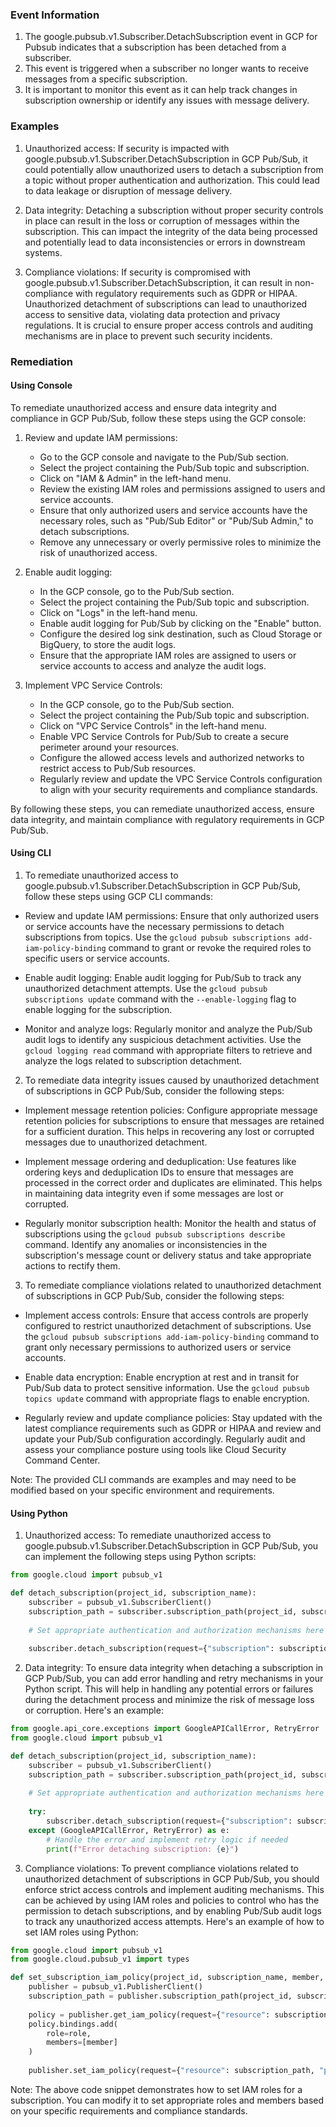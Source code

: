 
### Event Information

1. The google.pubsub.v1.Subscriber.DetachSubscription event in GCP for Pubsub indicates that a subscription has been detached from a subscriber.
2. This event is triggered when a subscriber no longer wants to receive messages from a specific subscription.
3. It is important to monitor this event as it can help track changes in subscription ownership or identify any issues with message delivery.


### Examples

1. Unauthorized access: If security is impacted with google.pubsub.v1.Subscriber.DetachSubscription in GCP Pub/Sub, it could potentially allow unauthorized users to detach a subscription from a topic without proper authentication and authorization. This could lead to data leakage or disruption of message delivery.

2. Data integrity: Detaching a subscription without proper security controls in place can result in the loss or corruption of messages within the subscription. This can impact the integrity of the data being processed and potentially lead to data inconsistencies or errors in downstream systems.

3. Compliance violations: If security is compromised with google.pubsub.v1.Subscriber.DetachSubscription, it can result in non-compliance with regulatory requirements such as GDPR or HIPAA. Unauthorized detachment of subscriptions can lead to unauthorized access to sensitive data, violating data protection and privacy regulations. It is crucial to ensure proper access controls and auditing mechanisms are in place to prevent such security incidents.

### Remediation

#### Using Console

To remediate unauthorized access and ensure data integrity and compliance in GCP Pub/Sub, follow these steps using the GCP console:

1. Review and update IAM permissions:
   - Go to the GCP console and navigate to the Pub/Sub section.
   - Select the project containing the Pub/Sub topic and subscription.
   - Click on "IAM & Admin" in the left-hand menu.
   - Review the existing IAM roles and permissions assigned to users and service accounts.
   - Ensure that only authorized users and service accounts have the necessary roles, such as "Pub/Sub Editor" or "Pub/Sub Admin," to detach subscriptions.
   - Remove any unnecessary or overly permissive roles to minimize the risk of unauthorized access.

2. Enable audit logging:
   - In the GCP console, go to the Pub/Sub section.
   - Select the project containing the Pub/Sub topic and subscription.
   - Click on "Logs" in the left-hand menu.
   - Enable audit logging for Pub/Sub by clicking on the "Enable" button.
   - Configure the desired log sink destination, such as Cloud Storage or BigQuery, to store the audit logs.
   - Ensure that the appropriate IAM roles are assigned to users or service accounts to access and analyze the audit logs.

3. Implement VPC Service Controls:
   - In the GCP console, go to the Pub/Sub section.
   - Select the project containing the Pub/Sub topic and subscription.
   - Click on "VPC Service Controls" in the left-hand menu.
   - Enable VPC Service Controls for Pub/Sub to create a secure perimeter around your resources.
   - Configure the allowed access levels and authorized networks to restrict access to Pub/Sub resources.
   - Regularly review and update the VPC Service Controls configuration to align with your security requirements and compliance standards.

By following these steps, you can remediate unauthorized access, ensure data integrity, and maintain compliance with regulatory requirements in GCP Pub/Sub.

#### Using CLI

1. To remediate unauthorized access to google.pubsub.v1.Subscriber.DetachSubscription in GCP Pub/Sub, follow these steps using GCP CLI commands:

- Review and update IAM permissions: Ensure that only authorized users or service accounts have the necessary permissions to detach subscriptions from topics. Use the `gcloud pubsub subscriptions add-iam-policy-binding` command to grant or revoke the required roles to specific users or service accounts.

- Enable audit logging: Enable audit logging for Pub/Sub to track any unauthorized detachment attempts. Use the `gcloud pubsub subscriptions update` command with the `--enable-logging` flag to enable logging for the subscription.

- Monitor and analyze logs: Regularly monitor and analyze the Pub/Sub audit logs to identify any suspicious detachment activities. Use the `gcloud logging read` command with appropriate filters to retrieve and analyze the logs related to subscription detachment.

2. To remediate data integrity issues caused by unauthorized detachment of subscriptions in GCP Pub/Sub, consider the following steps:

- Implement message retention policies: Configure appropriate message retention policies for subscriptions to ensure that messages are retained for a sufficient duration. This helps in recovering any lost or corrupted messages due to unauthorized detachment.

- Implement message ordering and deduplication: Use features like ordering keys and deduplication IDs to ensure that messages are processed in the correct order and duplicates are eliminated. This helps in maintaining data integrity even if some messages are lost or corrupted.

- Regularly monitor subscription health: Monitor the health and status of subscriptions using the `gcloud pubsub subscriptions describe` command. Identify any anomalies or inconsistencies in the subscription's message count or delivery status and take appropriate actions to rectify them.

3. To remediate compliance violations related to unauthorized detachment of subscriptions in GCP Pub/Sub, consider the following steps:

- Implement access controls: Ensure that access controls are properly configured to restrict unauthorized detachment of subscriptions. Use the `gcloud pubsub subscriptions add-iam-policy-binding` command to grant only necessary permissions to authorized users or service accounts.

- Enable data encryption: Enable encryption at rest and in transit for Pub/Sub data to protect sensitive information. Use the `gcloud pubsub topics update` command with appropriate flags to enable encryption.

- Regularly review and update compliance policies: Stay updated with the latest compliance requirements such as GDPR or HIPAA and review and update your Pub/Sub configuration accordingly. Regularly audit and assess your compliance posture using tools like Cloud Security Command Center.

Note: The provided CLI commands are examples and may need to be modified based on your specific environment and requirements.

#### Using Python

1. Unauthorized access: To remediate unauthorized access to google.pubsub.v1.Subscriber.DetachSubscription in GCP Pub/Sub, you can implement the following steps using Python scripts:

```python
from google.cloud import pubsub_v1

def detach_subscription(project_id, subscription_name):
    subscriber = pubsub_v1.SubscriberClient()
    subscription_path = subscriber.subscription_path(project_id, subscription_name)
    
    # Set appropriate authentication and authorization mechanisms here
    
    subscriber.detach_subscription(request={"subscription": subscription_path})
```

2. Data integrity: To ensure data integrity when detaching a subscription in GCP Pub/Sub, you can add error handling and retry mechanisms in your Python script. This will help in handling any potential errors or failures during the detachment process and minimize the risk of message loss or corruption. Here's an example:

```python
from google.api_core.exceptions import GoogleAPICallError, RetryError
from google.cloud import pubsub_v1

def detach_subscription(project_id, subscription_name):
    subscriber = pubsub_v1.SubscriberClient()
    subscription_path = subscriber.subscription_path(project_id, subscription_name)
    
    # Set appropriate authentication and authorization mechanisms here
    
    try:
        subscriber.detach_subscription(request={"subscription": subscription_path})
    except (GoogleAPICallError, RetryError) as e:
        # Handle the error and implement retry logic if needed
        print(f"Error detaching subscription: {e}")
```

3. Compliance violations: To prevent compliance violations related to unauthorized detachment of subscriptions in GCP Pub/Sub, you should enforce strict access controls and implement auditing mechanisms. This can be achieved by using IAM roles and policies to control who has the permission to detach subscriptions, and by enabling Pub/Sub audit logs to track any unauthorized access attempts. Here's an example of how to set IAM roles using Python:

```python
from google.cloud import pubsub_v1
from google.cloud.pubsub_v1 import types

def set_subscription_iam_policy(project_id, subscription_name, member, role):
    publisher = pubsub_v1.PublisherClient()
    subscription_path = publisher.subscription_path(project_id, subscription_name)
    
    policy = publisher.get_iam_policy(request={"resource": subscription_path})
    policy.bindings.add(
        role=role,
        members=[member]
    )
    
    publisher.set_iam_policy(request={"resource": subscription_path, "policy": policy})
```

Note: The above code snippet demonstrates how to set IAM roles for a subscription. You can modify it to set appropriate roles and members based on your specific requirements and compliance standards.

